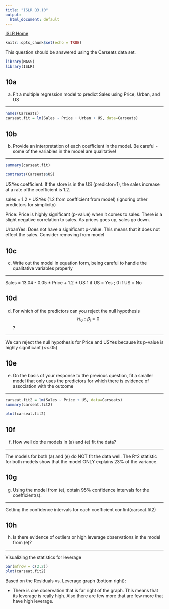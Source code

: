 ```yaml
---
title: "ISLR Q3.10"
output:
  html_document: default
---
```

[ISLR Home](../index.html)

```r
knitr::opts_chunk$set(echo = TRUE)
```

This question should be answered using the Carseats data set.

```r
library(MASS)
library(ISLR)
```


## 10a

(a) Fit a multiple regression model to predict Sales using Price,
Urban, and US

***

```r
names(Carseats)
carseat.fit = lm(Sales ~ Price + Urban + US, data=Carseats)
```


## 10b

(b) Provide an interpretation of each coefficient in the model. Be
careful - some of the variables in the model are qualitative!

***

```r
summary(carseat.fit)
```

```r
contrasts(Carseats$US)
```

USYes coefficient: If the store is in the US (predictor=1), the sales increase 
at a rate ofthe coefficient is 1.2. 

sales = 1.2 * USYes (1.2 from coefficient from model) (ignoring other predictors for simplicity)

Price: Price is highly significant (p-value) when it comes to sales. There is a slight negative correlation to sales. As prices goes up, sales go down.

UrbanYes: Does not have a significant p-value. This means that it does not effect the sales.
Consider removing from model

## 10c

(c) Write out the model in equation form, being careful to handle the qualitative variables properly

***

Sales = 13.04 - 0.05 * Price + 1.2 * US
1 if US = Yes ; 0 if US = No

## 10d

(d) For which of the predictors can you reject the null hypothesis $$H_0 :\beta_j =0$$?

***

We can reject the null hypothesis for Price and USYes because its p-value is highly significant (<<.05)

## 10e

(e) On the basis of your response to the previous question, fit a smaller model that only uses the predictors for which there is evidence of association with the outcome

***

```r
carseat.fit2 = lm(Sales ~ Price + US, data=Carseats)
summary(carseat.fit2)
```

```r
plot(carseat.fit2)
```

## 10f

(f) How well do the models in (a) and (e) fit the data?

***

The models for both (a) and (e) do NOT fit the data well. The R^2 statistic for both models show that the model ONLY explains 23% of the variance.  

## 10g

(g) Using the model from (e), obtain 95% confidence intervals for the coefficient(s).

***

Getting the confidence intervals for each coefficient confint(carseat.fit2)

## 10h

(h) Is there evidence of outliers or high leverage observations in the model from (e)?

***

Visualizing the statistics for leverage
```r
par(mfrow = c(2,2))
plot(carseat.fit2)
```

Based on the Residuals vs. Leverage graph (bottom right):

 - There is one observation that is far right of the graph. This means that its leverage is really high. Also there are few more that are few more that have high leverage.


